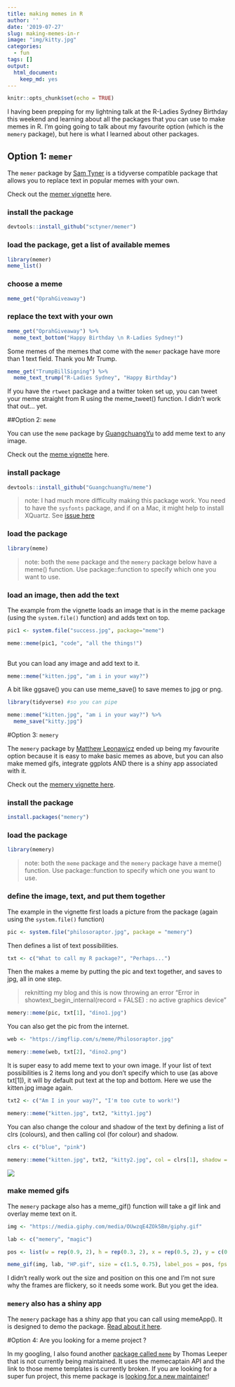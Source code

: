 ```yaml
---
title: making memes in R
author: ''
date: '2019-07-27'
slug: making-memes-in-r
image: "img/kitty.jpg"
categories: 
  - fun
tags: []
output:
  html_document:
    keep_md: yes
---
```


```r
knitr::opts_chunk$set(echo = TRUE)
```

I having been prepping for my lightning talk at the R-Ladies Sydney Birthday this weekend and learning about all the packages that you can use to make memes in R. I'm going going to talk about my favourite option (which is the `memery` package), but here is what I learned about other packages. 

## Option 1: `memer` 

The `memer` package by [Sam Tyner](https://github.com/sctyner/) is a tidyverse compatible package that allows you to replace text in popular memes with your own. 

Check out the [memer vignette](https://github.com/sctyner/memer) here. 

### install the package

```r
devtools::install_github("sctyner/memer")
```

### load the package, get a list of available memes

```r

library(memer)
meme_list()
```

### choose a meme
```r
meme_get("OprahGiveaway") 
```

### replace the text with your own
```r

meme_get("OprahGiveaway") %>%
  meme_text_bottom("Happy Birthday \n R-Ladies Sydney!")

```

Some memes of the memes that come with the `memer` package have more than 1 text field. Thank you Mr Trump. 

```r
meme_get("TrumpBillSigning") %>% 
  meme_text_trump("R-Ladies Sydney", "Happy Birthday")
```

If you have the `rtweet` package and a twitter token set up, you can tweet your meme straight from R using the meme_tweet() function. I didn't work that out... yet. 


##Option 2: `meme`

You can use the `meme` package by [GuangchuangYu](https://github.com/GuangchuangYu/) to add meme text to any image. 

Check out the [meme vignette](https://cran.r-project.org/web/packages/meme/vignettes/meme.html) here. 


### install package

```r
devtools::install_github("GuangchuangYu/meme")
```

> note: I had much more difficulty making this package work. You need to have the `sysfonts` package, and if on a Mac, it might help to install XQuartz. See [issue here](https://github.com/GuangchuangYu/hexSticker/issues/18)

### load the package

```r
library(meme)
```

> note: both the `meme` package and the `memery` package below have a meme() function. Use package::function to specify which one you want to use. 

### load an image, then add the text

The example from the vignette loads an image that is in the meme package (using the `system.file()` function) and adds text on top. 

```r
pic1 <- system.file("success.jpg", package="meme")

meme::meme(pic1, "code", "all the things!") 
 
```

But you can load any image and add text to it. 

```r
meme::meme("kitten.jpg", "am i in your way?") 

```

A bit like ggsave() you can use meme_save() to save memes to jpg or png. 

```r
library(tidyverse) #so you can pipe
```

```r
meme::meme("kitten.jpg", "am i in your way?") %>%
  meme_save("kitty.jpg")
```

#Option 3: `memery` 

The `memery` package by [Matthew Leonawicz](https://github.com/leonawicz) ended up being my favourite option because it is easy to make basic memes as above, but you can also make memed gifs, integrate ggplots AND there is a shiny app associated with it. 

Check out the [memery vignette here](https://cran.r-project.org/web/packages/memery/vignettes/memery.html). 


### install the package
```r
install.packages("memery")
```

### load the package

```r
library(memery)
```
> note: both the `meme` package and the `memery` package have a meme() function. Use package::function to specify which one you want to use. 

### define the image, text, and put them together

The example in the vignette first loads a picture from the package (again using the `system.file()` function)

```r
pic <- system.file("philosoraptor.jpg", package = "memery")
```

Then defines a list of text possibilities. 
```r
txt <- c("What to call my R package?", "Perhaps...")
```

Then the makes a meme by putting the pic and text together, and saves to jpg, all in one step. 

> reknitting my blog and this is now throwing an error "Error in showtext_begin_internal(record = FALSE) : no active graphics device"

```r

memery::meme(pic, txt[1], "dino1.jpg")

```

You can also get the pic from the internet. 

```r

web <- "https://imgflip.com/s/meme/Philosoraptor.jpg"

memery::meme(web, txt[2], "dino2.png")
```


It is super easy to add meme text to your own image.  If your list of text possibilities is 2 items long and you don't specify which to use (as above txt[1]), it will by default put text at the top and bottom. Here we use the kitten.jpg image again.
```r
txt2 <- c("Am I in your way?", "I'm too cute to work!")

memery::meme("kitten.jpg", txt2, "kitty1.jpg")

```


You can also change the colour and shadow of the text by defining a list of clrs (colours), and then calling col (for colour) and shadow.
```r
clrs <- c("blue", "pink")

memery::meme("kitten.jpg", txt2, "kitty2.jpg", col = clrs[1], shadow = clrs[2])
```

![](/post/2019-07-27-making-memes-in-r_files/kitty2.jpg)

### make memed gifs

The `memery` package also has a meme_gif() function will take a gif link and overlay meme text on it. 

```r
img <- "https://media.giphy.com/media/OUwzqE4ZOk5Bm/giphy.gif"

lab <- c("memery", "magic")

pos <- list(w = rep(0.9, 2), h = rep(0.3, 2), x = rep(0.5, 2), y = c(0.9, 0.75))

meme_gif(img, lab, "HP.gif", size = c(1.5, 0.75), label_pos = pos, fps = 20)
```

I didn't really work out the size and position on this one and I'm not sure why the frames are flickery, so it needs some work. But you get the idea. 


### `memery` also has a shiny app

The `memery` package has a shiny app that you can call using memeApp(). It is designed to demo the package. [Read about it here](https://cran.r-project.org/web/packages/memery/vignettes/memery.html). 


#Option 4: Are you looking for a meme project ? 

In my googling, I also found another [package called `meme`](https://github.com/leeper/meme) by Thomas Leeper that is not currently being maintained. It uses the memecaptain API and the link to those meme templates is currently broken. If you are looking for a super fun project, this meme package is [looking for a new maintainer](https://github.com/leeper/meme/issues/6)!








